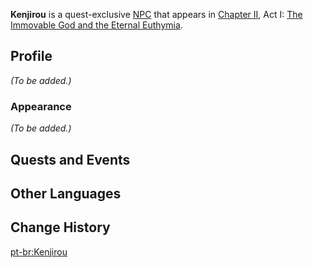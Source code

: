 {{Meta
<!-- Remove this template after adding the missing info -->
|missing_NPC_profile  = yes
}}
{{Character Infobox
|type             = Quest NPC
|image            = NPC Kenjirou.png
|realname         = 
|region           = Inazuma
|location         = Inazuma
|affiliation      = 
|title            = 
|voiceEN          = 
|voiceCN          = 
|voiceJP          = 
|dialoguereward   = 
}}
'''Kenjirou''' is a quest-exclusive [[NPC]] that appears in [[Chapter II]], Act I: [[The Immovable God and the Eternal Euthymia]].

==Profile==
<!-- detailed story/lore information goes here -->
''(To be added.)''

===Appearance===
''(To be added.)''

==Quests and Events==
{{Quests and Events}}

==Other Languages==
{{Other Languages
|default_hidden = 1
|en      = Kenjirou
|zhs     = 健次郎
|zhs_rm  = Jiàncìláng
|zht     = 健次郎
|zht_rm  = Jiàncìláng
|ja      = 健次郎
|ja_rm   = Kenjirou
|ko      = 켄지로
|es      = Kenjirou
|fr      = Kenjirou
|ru      = Кэндзиро
|th      = Kenjirou
|vi      = Kenjirou
|de      = Kenjirou
|id      = Kenjirou
|pt      = Kenjirou
|tr      = Kenjirou
|it      = Kenjirou
}}

==Change History==
{{Change History|2.0}}
<!--
==References==
{{Reflist}}-->

[[pt-br:Kenjirou]]